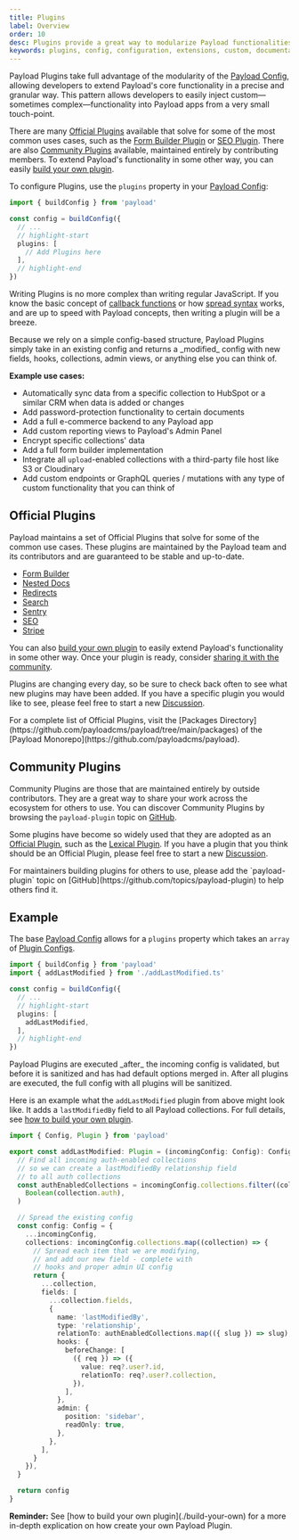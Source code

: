 ```yaml
---
title: Plugins
label: Overview
order: 10
desc: Plugins provide a great way to modularize Payload functionalities into easy-to-use enhancements and extensions of your Payload apps.
keywords: plugins, config, configuration, extensions, custom, documentation, Content Management System, cms, headless, javascript, node, react, nextjs
---
```


Payload Plugins take full advantage of the modularity of the [Payload Config](../configuration/overview), allowing developers to extend Payload's core functionality in a precise and granular way. This pattern allows developers to easily inject custom—sometimes complex—functionality into Payload apps from a very small touch-point.

There are many [Official Plugins](#official-plugins) available that solve for some of the most common uses cases, such as the [Form Builder Plugin](./seo) or [SEO Plugin](./seo). There are also [Community Plugins](#community-plugins) available, maintained entirely by contributing members. To extend Payload's functionality in some other way, you can easily [build your own plugin](./build-your-own).

To configure Plugins, use the `plugins` property in your [Payload Config](../configuration/overview):

```ts
import { buildConfig } from 'payload'

const config = buildConfig({
  // ...
  // highlight-start
  plugins: [
    // Add Plugins here
  ],
  // highlight-end
})
```

Writing Plugins is no more complex than writing regular JavaScript. If you know the basic concept of [callback functions](https://developer.mozilla.org/en-US/docs/Glossary/Callback_function) or how [spread syntax](https://developer.mozilla.org/en-US/docs/Web/JavaScript/Reference/Operators/Spread_syntax) works, and are up to speed with Payload concepts, then writing a plugin will be a breeze.

<Banner type="success">
  Because we rely on a simple config-based structure, Payload Plugins simply take in an
  existing config and returns a _modified_ config with new fields, hooks, collections, admin views, or
  anything else you can think of.
</Banner>

**Example use cases:**

- Automatically sync data from a specific collection to HubSpot or a similar CRM when data is added or changes
- Add password-protection functionality to certain documents
- Add a full e-commerce backend to any Payload app
- Add custom reporting views to Payload's Admin Panel
- Encrypt specific collections' data
- Add a full form builder implementation
- Integrate all `upload`-enabled collections with a third-party file host like S3 or Cloudinary
- Add custom endpoints or GraphQL queries / mutations with any type of custom functionality that you can think of

## Official Plugins

Payload maintains a set of Official Plugins that solve for some of the common use cases. These plugins are maintained by the Payload team and its contributors and are guaranteed to be stable and up-to-date.

- [Form Builder](./form-builder)
- [Nested Docs](./nested-docs)
- [Redirects](./redirects)
- [Search](./search)
- [Sentry](./sentry)
- [SEO](./seo)
- [Stripe](./stripe)

You can also [build your own plugin](./build-your-own) to easily extend Payload's functionality in some other way. Once your plugin is ready, consider [sharing it with the community](#community-plugins).

Plugins are changing every day, so be sure to check back often to see what new plugins may have been added. If you have a specific plugin you would like to see, please feel free to start a new [Discussion](https://github.com/payloadcms/payload/discussions).

<Banner type="warning">
  For a complete list of Official Plugins, visit the [Packages Directory](https://github.com/payloadcms/payload/tree/main/packages) of the [Payload Monorepo](https://github.com/payloadcms/payload).
</Banner>

## Community Plugins

Community Plugins are those that are maintained entirely by outside contributors. They are a great way to share your work across the ecosystem for others to use. You can discover Community Plugins by browsing the `payload-plugin` topic on [GitHub](https://github.com/topics/payload-plugin).

Some plugins have become so widely used that they are adopted as an [Official Plugin](#official-plugin), such as the [Lexical Plugin](https://github.com/AlessioGr/payload-plugin-lexical). If you have a plugin that you think should be an Official Plugin, please feel free to start a new [Discussion](https://github.com/payloadcms/payload/discussions).

<Banner type="warning">
  For maintainers building plugins for others to use, please add the `payload-plugin` topic on [GitHub](https://github.com/topics/payload-plugin) to help others find it.
</Banner>

## Example

The base [Payload Config](../configuration/overview) allows for a `plugins` property which takes an `array` of [Plugin Configs](./build-your-own).

```ts
import { buildConfig } from 'payload'
import { addLastModified } from './addLastModified.ts'

const config = buildConfig({
  // ...
  // highlight-start
  plugins: [
    addLastModified,
  ],
  // highlight-end
})
```

<Banner type="warning">
  Payload Plugins are executed _after_ the incoming config is validated, but before it is sanitized and has had default options merged in. After all plugins are executed, the full config with all plugins will be sanitized.
</Banner>

Here is an example what the `addLastModified` plugin from above might look like. It adds a `lastModifiedBy` field to all Payload collections. For full details, see [how to build your own plugin](./build-your-own).

```ts
import { Config, Plugin } from 'payload'

export const addLastModified: Plugin = (incomingConfig: Config): Config => {
  // Find all incoming auth-enabled collections
  // so we can create a lastModifiedBy relationship field
  // to all auth collections
  const authEnabledCollections = incomingConfig.collections.filter((collection) =>
    Boolean(collection.auth),
  )

  // Spread the existing config
  const config: Config = {
    ...incomingConfig,
    collections: incomingConfig.collections.map((collection) => {
      // Spread each item that we are modifying,
      // and add our new field - complete with
      // hooks and proper admin UI config
      return {
        ...collection,
        fields: [
          ...collection.fields,
          {
            name: 'lastModifiedBy',
            type: 'relationship',
            relationTo: authEnabledCollections.map(({ slug }) => slug),
            hooks: {
              beforeChange: [
                ({ req }) => ({
                  value: req?.user?.id,
                  relationTo: req?.user?.collection,
                }),
              ],
            },
            admin: {
              position: 'sidebar',
              readOnly: true,
            },
          },
        ],
      }
    }),
  }

  return config
}
```

<Banner type="success">
  <strong>Reminder:</strong>
  See [how to build your own plugin](./build-your-own) for a more in-depth explication on how create your own Payload Plugin.
</Banner>
